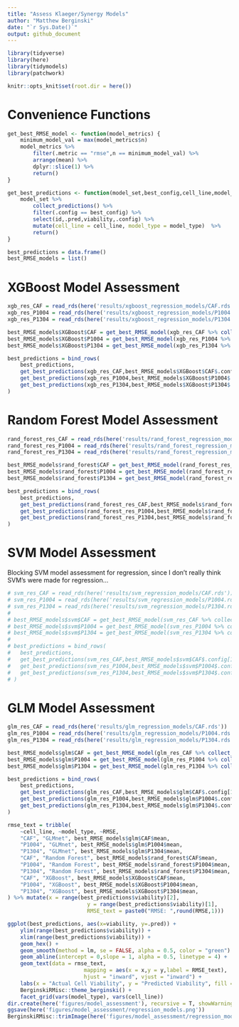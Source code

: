 ```yaml
---
title: "Assess Klaeger/Synergy Models"
author: "Matthew Berginski"
date: "`r Sys.Date()`"
output: github_document
---
```


```r
library(tidyverse)
library(here)
library(tidymodels)
library(patchwork)

knitr::opts_knit$set(root.dir = here())
```

# Convenience Functions

```r
get_best_RMSE_model <- function(model_metrics) {
	minimum_model_val = max(model_metrics$n)
	model_metrics %>%
		filter(.metric == "rmse",n == minimum_model_val) %>% 
		arrange(mean) %>%
		dplyr::slice(1) %>%
		return()
}

get_best_predictions <- function(model_set,best_config,cell_line,model_type) {
	model_set %>% 
		collect_predictions() %>% 
		filter(.config == best_config) %>%
		select(id,.pred,viability,.config) %>%
		mutate(cell_line = cell_line, model_type = model_type)	%>%
		return()
}

best_predictions = data.frame()
best_RMSE_models = list()
```

# XGBoost Model Assessment

```r
xgb_res_CAF = read_rds(here('results/xgboost_regression_models/CAF.rds'))
xgb_res_P1004 = read_rds(here('results/xgboost_regression_models/P1004.rds'))
xgb_res_P1304 = read_rds(here('results/xgboost_regression_models/P1304.rds'))

best_RMSE_models$XGBoost$CAF = get_best_RMSE_model(xgb_res_CAF %>% collect_metrics())
best_RMSE_models$XGBoost$P1004 = get_best_RMSE_model(xgb_res_P1004 %>% collect_metrics())
best_RMSE_models$XGBoost$P1304 = get_best_RMSE_model(xgb_res_P1304 %>% collect_metrics())

best_predictions = bind_rows(
	best_predictions,
	get_best_predictions(xgb_res_CAF,best_RMSE_models$XGBoost$CAF$.config[1],"CAF","XGBoost"),
	get_best_predictions(xgb_res_P1004,best_RMSE_models$XGBoost$P1004$.config[1],"P1004","XGBoost"),
	get_best_predictions(xgb_res_P1304,best_RMSE_models$XGBoost$P1304$.config[1],"P1304","XGBoost"),
)
```

# Random Forest Model Assessment

```r
rand_forest_res_CAF = read_rds(here('results/rand_forest_regression_models/CAF.rds'))
rand_forest_res_P1004 = read_rds(here('results/rand_forest_regression_models/P1004.rds'))
rand_forest_res_P1304 = read_rds(here('results/rand_forest_regression_models/P1304.rds'))

best_RMSE_models$rand_forest$CAF = get_best_RMSE_model(rand_forest_res_CAF %>% collect_metrics())
best_RMSE_models$rand_forest$P1004 = get_best_RMSE_model(rand_forest_res_P1004 %>% collect_metrics())
best_RMSE_models$rand_forest$P1304 = get_best_RMSE_model(rand_forest_res_P1304 %>% collect_metrics())

best_predictions = bind_rows(
	best_predictions,
	get_best_predictions(rand_forest_res_CAF,best_RMSE_models$rand_forest$CAF$.config[1],"CAF","Random Forest"),
	get_best_predictions(rand_forest_res_P1004,best_RMSE_models$rand_forest$P1004$.config[1],"P1004","Random Forest"),
	get_best_predictions(rand_forest_res_P1304,best_RMSE_models$rand_forest$P1304$.config[1],"P1304","Random Forest"),
)
```

# SVM Model Assessment

Blocking SVM model assessment for regression, since I don't really think SVM's were made for regression...

```r
# svm_res_CAF = read_rds(here('results/svm_regression_models/CAF.rds'))
# svm_res_P1004 = read_rds(here('results/svm_regression_models/P1004.rds'))
# svm_res_P1304 = read_rds(here('results/svm_regression_models/P1304.rds'))
# 
# best_RMSE_models$svm$CAF = get_best_RMSE_model(svm_res_CAF %>% collect_metrics())
# best_RMSE_models$svm$P1004 = get_best_RMSE_model(svm_res_P1004 %>% collect_metrics())
# best_RMSE_models$svm$P1304 = get_best_RMSE_model(svm_res_P1304 %>% collect_metrics())
# 
# best_predictions = bind_rows(
# 	best_predictions,
# 	get_best_predictions(svm_res_CAF,best_RMSE_models$svm$CAF$.config[1],"CAF","SVM"),
# 	get_best_predictions(svm_res_P1004,best_RMSE_models$svm$P1004$.config[1],"P1004","SVM"),
# 	get_best_predictions(svm_res_P1304,best_RMSE_models$svm$P1304$.config[1],"P1304","SVM"),
# )
```

# GLM Model Assessment

```r
glm_res_CAF = read_rds(here('results/glm_regression_models/CAF.rds'))
glm_res_P1004 = read_rds(here('results/glm_regression_models/P1004.rds'))
glm_res_P1304 = read_rds(here('results/glm_regression_models/P1304.rds'))

best_RMSE_models$glm$CAF = get_best_RMSE_model(glm_res_CAF %>% collect_metrics())
best_RMSE_models$glm$P1004 = get_best_RMSE_model(glm_res_P1004 %>% collect_metrics())
best_RMSE_models$glm$P1304 = get_best_RMSE_model(glm_res_P1304 %>% collect_metrics())

best_predictions = bind_rows(
	best_predictions,
	get_best_predictions(glm_res_CAF,best_RMSE_models$glm$CAF$.config[1],"CAF","GLMnet"),
	get_best_predictions(glm_res_P1004,best_RMSE_models$glm$P1004$.config[1],"P1004","GLMnet"),
	get_best_predictions(glm_res_P1304,best_RMSE_models$glm$P1304$.config[1],"P1304","GLMnet"),
)
```

```r
rmse_text = tribble(
	~cell_line, ~model_type, ~RMSE,
	"CAF", "GLMnet", best_RMSE_models$glm$CAF$mean,
	"P1004", "GLMnet", best_RMSE_models$glm$P1004$mean,
	"P1304", "GLMnet", best_RMSE_models$glm$P1304$mean,
	"CAF", "Random Forest", best_RMSE_models$rand_forest$CAF$mean,
	"P1004", "Random Forest", best_RMSE_models$rand_forest$P1004$mean,
	"P1304", "Random Forest", best_RMSE_models$rand_forest$P1304$mean,
	"CAF", "XGBoost", best_RMSE_models$XGBoost$CAF$mean,
	"P1004", "XGBoost", best_RMSE_models$XGBoost$P1004$mean,
	"P1304", "XGBoost", best_RMSE_models$XGBoost$P1304$mean,
) %>% mutate(x = range(best_predictions$viability)[2],
						 y = range(best_predictions$viability)[1],
						 RMSE_text = paste0("RMSE: ",round(RMSE,1))) 

ggplot(best_predictions, aes(x=viability, y=.pred)) + 
	ylim(range(best_predictions$viability)) + 
	xlim(range(best_predictions$viability)) + 
	geom_hex() + 
	geom_smooth(method = lm, se = FALSE, alpha = 0.5, color = "green") +
	geom_abline(intercept = 0,slope = 1, alpha = 0.5, linetype = 4) + 
	geom_text(data = rmse_text, 
						mapping = aes(x = x,y = y,label = RMSE_text),  
						hjust = "inward", vjust = "inward") +
	labs(x = "Actual Cell Viability", y = "Predicted Viability", fill = "Density of\nPoints") +
	BerginskiRMisc::theme_berginski() +
	facet_grid(vars(model_type), vars(cell_line))
dir.create(here('figures/model_assessment'), recursive = T, showWarnings = F)
ggsave(here('figures/model_assessment/regression_models.png'))
BerginskiRMisc::trimImage(here('figures/model_assessment/regression_models.png'))
```

